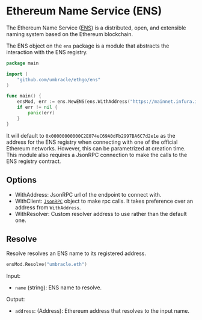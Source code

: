 

# Ethereum Name Service (ENS)

The Ethereum Name Service ([ENS](https://ens.domains/)) is a distributed, open, and extensible naming system based on the Ethereum blockchain.

The <GoDocLink href="">ENS</GoDocLink> object on the `ens` package is a module that abstracts the interaction with the ENS registry.

```go
package main

import (
    "github.com/umbracle/ethgo/ens"
)

func main() {
	ensMod, err := ens.NewENS(ens.WithAddress("https://mainnet.infura.io"))
	if err != nil {
		panic(err)
	}
}
```

It will default to `0x00000000000C2E074eC69A0dFb2997BA6C7d2e1e` as the address for the ENS registry when connecting with one of the official Ethereum networks. However, this can be parametrized at creation time. This module also requires a JsonRPC connection to make the calls to the ENS registry contract.

## Options

- <GoDocLink href="ens#WithAddress">WithAddress</GoDocLink>: JsonRPC url of the endpoint to connect with.
- <GoDocLink href="ens#WithClient">WithClient</GoDocLink>: [`JsonRPC`](/jsonrpc) object to make rpc calls. It takes preference over an address from `WithAddress`.
- <GoDocLink href="ens#WithResolver">WithResolver</GoDocLink>: Custom resolver address to use rather than the default one.

## Resolve

<GoDocLink href="ens#ENS.Resolve">Resolve</GoDocLink> resolves an ENS name to its registered address.

```go
ensMod.Resolve("umbracle.eth")
```

Input:

- `name` (string): ENS name to resolve.

Output:

- `address`: (Address): Ethereum address that resolves to the input name.
